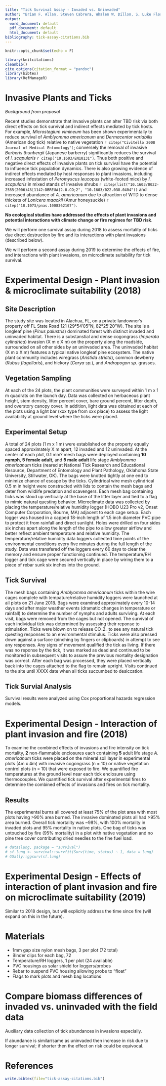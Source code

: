 ```yaml
---
title: "Tick Survival Assay - Invaded vs. Uninvaded"
author: "Brian F. Allan, Steven Cabrera, Whalen W. Dillon, S. Luke Flory, Allison Gardner, Drew T. Hiatt"
output:
  word_document: default
  pdf_document: default
  html_document: default
bibliography: tick-assay-citations.bib
---
```


```r

knitr::opts_chunk$set(echo = F)

```

```r

library(knitcitations)
cleanbib()   
cite_options(citation_format = "pandoc")
library(bibtex)
library(RefManageR)

```

# Invasive Plants and Ticks 

*Background from proposal*  

Recent studies demonstrate that invasive plants can alter TBD risk via both direct effects on tick survival and indirect effects mediated by tick hosts. For example, *Microstegium vimineum* has been shown experimentally to reduce survival of *Amblyomma americanum* and *Dermacentor variabilis* (American dog tick) relative to native vegetation `r citep("Civitello 2008 Journal of Medical Entomology")`; conversely the removal of invasive *Berberis thunbergii* (Japanese barberry) significantly reduces the survival of *I. scapularis* `r citep("10.1603/EN10131")`. Thus both positive and negative direct effects of invasive plants on tick survival have the potential to influence tick population dynamics. There is also growing evidence of indirect effects mediated by host responses to plant invasions, including increased infestation of *Peromyscus leucopus* (white-footed mice) by *I. scapularis* in mixed stands of invasive shrubs `r citep(list("10.1603/0022-2585(2006)43[1142:DBREUA]2.0.CO;2", "10.1603/022.038.0404"))` and increased abundance of *A. americanum* due to attraction of WTD to dense thickets of *Lonicera maackii* (Amur honeysuckle) `r citep("10.1073/pnas.1008362107")`.

**No ecological studies have addressed the effects of plant invasions and potential interactions with climate change or fire regimes for TBD risk.**

We will perform one survival assay during 2018 to assess mortality of ticks due direct destruction by fire and its interactions with plant invasions (described below).

We will perform a second assay during 2019 to determine the effects of fire, and interactions with plant invasions, on microclimate suitability for tick survival.


# Experimental Design - Plant invasion & microclimate suitability (2018)

## Site Description

The study site was located in Alachua, FL, on a private landowner's property off FL State Road 121 (29°54'05"N, 82°25'20"W). The site is a longleaf pine (*Pinus palustris*) dominated forest with distinct invaded and uninvaded habitat. There is a substanstial and dense cogongrass (*Imperata cylindrica*) invasion (X m x X m) on the property along the roadside, surrounded on all other sides by an uninvaded area. The uninvaded habitat (X m x X m) features a typical native longleaf pine ecosystem. The native plant community includes wiregrass (*Aristida stricta*), common dewberry (*Rubus flagellaris*), and hickory (*Carya sp.*), and *Andropogon sp.* grasses.

## Vegetation Sampling

At each of the 24 plots, the plant communities were surveyed within 1 m x 1 m quadrats on the launch day. Data was collected on herbaceous plant height, stem density, litter percent cover, bare ground percent, litter depth, and overstory canopy cover. In addition, light data was obtained at each of the plots using a light bar (xxx type from xxx place) to assess the light availability at ground level where the ticks were placed. 

## Experimental Setup

A total of 24 plots (1 m x 1 m) were established on the property equally spaced approximately X m apart, 12 invaded and 12 uninvaded. At the center of each plot, 0.1 mm? mesh bags were deployed containing **10 nymph**, **5 female adult**, and **5 male adult** life stage *Amblyomma americanum* ticks (reared at National Tick Research and Educational Resource, Department of Entomology and Plant Pathology, Oklahoma State University, Stillwater, OK). The bags were knotted tightly at one end to minimize chance of escape by the ticks. Cylindrical wire mesh cylindrical 0.5 m in height were constructed with lids to contain the mesh bags and deter from wildlife predation and scavengers. Each mesh bag containing ticks was stood up vertically at the base of the litter layer and tied to a flag to mimic natural questing behavior. Microclimate data was collected by placing the temperature/relative humidity logger (HOBO U23 Pro v2, Onset Computer Corporation, Bourne, MA) adjacent to each cage setup. Each logger was housed in a capped 18-inch length of 1.5 inch diameter PVC pipe to protect it from rainfall and direct sunlight. Holes were drilled on four sides six inches apart along the length of the pipe to allow greater airflow and better reflect ambient temperature and relative humidity. The temperature/relative humidity data loggers collected time points of the environmental conditions every five minutes during the full length of the study. Data was transfered off the loggers every 60 days to clear the memory and ensure proper functioning continued. The temperature/RH logger and tick cage were secured vertically in place by wiring them to a piece of rebar sunk six inches into the ground.

## Tick Survival

The mesh bags containing *Amblyomma americanum* ticks within the wire cages complete with tempature/relative humidity loggers were launched at all plots on 21 June 2018. Bags were examined approximately every 10-14 days and after major weather events (dramatic changes in temperature or rainfall) to determine the number of nymphs and adults surviving. At each visit, bags were removed from the cages but not opened. The survival of each individual tick was determined by assessing their reponse to stimulation. Ticks were blown on to release CO_2_ to see any natural tick questing responses to an environmental stimulus. Ticks were also pressed down against a surface (pinching by fingers or clipboards) in attempt to see any responses. Any signs of movement qualified the tick as living. If there was no reponse by the tick, it was marked as dead and continued to be monitored in subsequent visits to assure the previous mortality designation was correct. After each bag was processed, they were placed vertically back into the cages attached to the flag to remain upright. Visits continued to the site until XXXX date when all ticks succumbed to desiccation.

## Tick Survial Analysis

Survival results were analyzed using Cox proportional hazards regression models.


# Experimental Design - Interaction of plant invasion and fire (2018)

To examine the combined effects of invasions and fire intensity on tick mortality, **2** non-flammable enclosures each containing **5** adult life stage *A. americanum* ticks were placed on the mineral soil layer in experimental plots (4m x 4m) with invasive cogongrass (n = 10) or native vegetation control plots (n = 10) that were exposed to fire. We quantified fire temperatures at the ground level near each tick enclosure using thermocouples. We quantified tick survival after experimental fires to determine the combined effects of invasions and fires on tick mortality.

## Results

The experimental burns all covered at least 75% of the plot area with most plots having >90% area burned. The invasive dominated plots all had >95% area burned. Overall tick mortality was ~98%, with 100% mortality in invaded plots and 95% mortality in native plots. One bag of ticks was untouched by fire (95% mortality) in a plot with native vegetation and no pine tree cover contributing dried needles to the fine fuel load.

```r

# data(lung, package = "survival")
# sf.lung <- survival::survfit(Surv(time, status) ~ 1, data = lung)
# GGally::ggsurv(sf.lung)

```



# Experimental Design - Effects of interaction of plant invasion and fire on microclimate suitability (2019)

Similar to 2018 design, but will explicitly address the time since fire (will expand on this in the future).

# Materials

- 1mm gap size nylon mesh bags, 3 per plot (72 total)
- Binder clips for each bag, 72
- Temperature/RH loggers, 1 per plot (24 available)
- PVC housings as solar shield for loggers/probes
- Rebar to suspend PVC housing allowing probe to "float"
- Flags to mark plots and mesh bag locations


# Compare biomass differences of invaded vs. uninvaded with the field data
Auxiliary data collection of tick abundances in invasions especially. 

If abundance is similar/same as uninvaded then increase in risk due to longer survival; if shorter then the effect on risk could be equivocal.


# References
```r
write.bibtex(file="tick-assay-citations.bib")
```